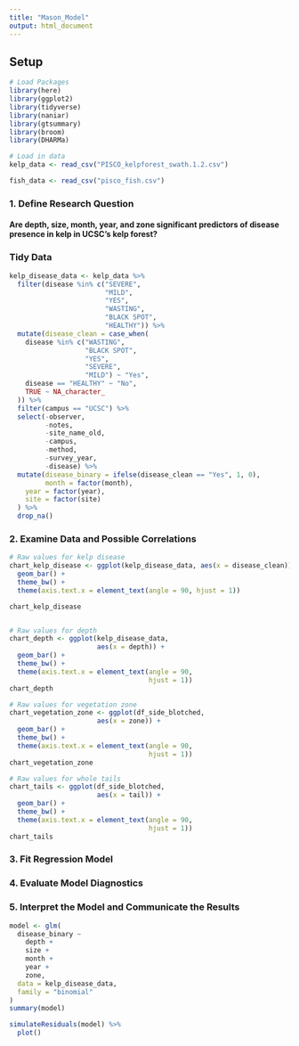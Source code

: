 ```yaml
---
title: "Mason_Model"
output: html_document
---
```


## Setup
```r
# Load Packages
library(here)
library(ggplot2)
library(tidyverse)
library(naniar)
library(gtsummary)
library(broom)
library(DHARMa)

# Load in data
kelp_data <- read_csv("PISCO_kelpforest_swath.1.2.csv")

fish_data <- read_csv("pisco_fish.csv")
```
### 1. Define Research Question
#### Are depth, size, month, year, and zone significant predictors of disease presence in kelp in UCSC's kelp forest?

### Tidy Data
```r
kelp_disease_data <- kelp_data %>% 
  filter(disease %in% c("SEVERE",
                        "MILD",
                        "YES",
                        "WASTING",
                        "BLACK SPOT",
                        "HEALTHY")) %>%
  mutate(disease_clean = case_when(
    disease %in% c("WASTING",
                   "BLACK SPOT",
                   "YES",
                   "SEVERE",
                   "MILD") ~ "Yes",
    disease == "HEALTHY" ~ "No",
    TRUE ~ NA_character_
  )) %>% 
  filter(campus == "UCSC") %>%
  select(-observer,
         -notes,
         -site_name_old,
         -campus,
         -method,
         -survey_year,
         -disease) %>%
  mutate(disease_binary = ifelse(disease_clean == "Yes", 1, 0),
         month = factor(month),
    year = factor(year),
    site = factor(site)
  ) %>% 
  drop_na()
```

### 2. Examine Data and Possible Correlations
```r
# Raw values for kelp disease
chart_kelp_disease <- ggplot(kelp_disease_data, aes(x = disease_clean)) +
  geom_bar() +
  theme_bw() +
  theme(axis.text.x = element_text(angle = 90, hjust = 1))

chart_kelp_disease


# Raw values for depth
chart_depth <- ggplot(kelp_disease_data,
                      aes(x = depth)) + 
  geom_bar() +
  theme_bw() +
  theme(axis.text.x = element_text(angle = 90,
                                   hjust = 1))
chart_depth

# Raw values for vegetation zone
chart_vegetation_zone <- ggplot(df_side_blotched,
                      aes(x = zone)) + 
  geom_bar() +
  theme_bw() +
  theme(axis.text.x = element_text(angle = 90,
                                   hjust = 1))
chart_vegetation_zone

# Raw values for whole tails
chart_tails <- ggplot(df_side_blotched,
                      aes(x = tail)) + 
  geom_bar() +
  theme_bw() +
  theme(axis.text.x = element_text(angle = 90,
                                   hjust = 1))
chart_tails
```

### 3. Fit Regression Model
### 4. Evaluate Model Diagnostics
### 5. Interpret the Model and Communicate the Results



```r
model <- glm(
  disease_binary ~
    depth +
    size +
    month +
    year +
    zone,
  data = kelp_disease_data,
  family = "binomial"
)
summary(model)

simulateResiduals(model) %>% 
  plot()
```

